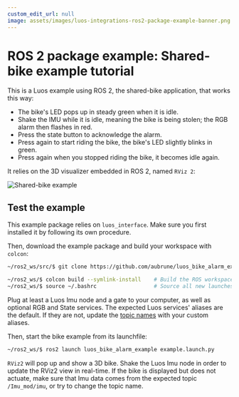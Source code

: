 ```yaml
---
custom_edit_url: null
image: assets/images/luos-integrations-ros2-package-example-banner.png
---
```



# ROS 2 package example: Shared-bike example tutorial

This is a Luos example using ROS 2, the shared-bike application, that works this way:

- The bike's LED pops up in steady green when it is idle.
- Shake the IMU while it is idle, meaning the bike is being stolen; the RGB alarm then flashes in red.
- Press the state button to acknowledge the alarm.
- Press again to start riding the bike, the bike's LED slightly blinks in green.
- Press again when you stopped riding the bike, it becomes idle again.

It relies on the 3D visualizer embedded in ROS 2, named `RViz 2`:

![Shared-bike example](https://raw.githubusercontent.com/aubrune/luos_bike_alarm_example/master/docassets/images/rviz.png)

## Test the example

This example package relies on `luos_interface`. Make sure you first installed it by following its own procedure.

Then, download the example package and build your workspace with `colcon`:

```bash
~/ros2_ws/src/$ git clone https://github.com/aubrune/luos_bike_alarm_example.git

~/ros2_ws/$ colcon build --symlink-install    # Build the ROS workspace
~/ros2_ws/$ source ~/.bashrc                  # Source all new launches messages and resources
```

Plug at least a Luos Imu node and a gate to your computer, as well as optional RGB and State services. The expected Luos services' aliases are the default. If they are not, update the <a href="https://github.com/aubrune/luos_bike_alarm_example/blob/master/luos_bike_alarm_example/bike_alarm.py#L12-L15" target="_blank">topic names<IconExternalLink width="10"></IconExternalLink></a> with your custom aliases.

Then, start the bike example from its launchfile:

```bash
~/ros2_ws/$ ros2 launch luos_bike_alarm_example example.launch.py
```

`RViz2` will pop up and show a 3D bike. Shake the Luos Imu node in order to update the RViz2 view in real-time. If the bike is displayed but does not actuate, make sure that Imu data comes from the expected topic `/Imu_mod/imu`, or try to change the topic name.

